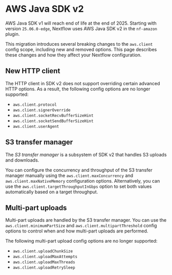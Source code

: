 # AWS Java SDK v2

AWS Java SDK v1 will reach end of life at the end of 2025. Starting with version `25.06.0-edge`, Nextflow uses AWS Java SDK v2 in the `nf-amazon` plugin.

This migration introduces several breaking changes to the `aws.client` config scope, including new and removed options. This page describes these changes and how they affect your Nextflow configuration.

## New HTTP client

The HTTP client in SDK v2 does not support overriding certain advanced HTTP options. As a result, the following config options are no longer supported:

- `aws.client.protocol`
- `aws.client.signerOverride`
- `aws.client.socketRecvBufferSizeHint`
- `aws.client.socketSendBufferSizeHint`
- `aws.client.userAgent`

## S3 transfer manager

The *S3 transfer manager* is a subsystem of SDK v2 that handles S3 uploads and downloads.

You can configure the concurrency and throughput of the S3 transfer manager manually using the `aws.client.maxConcurrency` and `aws.client.maxNativeMemory` configuration options. Alternatively, you can use the `aws.client.targetThroughputInGbps` option to set both values automatically based on a target throughput.

## Multi-part uploads

Multi-part uploads are handled by the S3 transfer manager. You can use the `aws.client.minimumPartSize` and `aws.client.multipartThreshold` config options to control when and how multi-part uploads are performed.

The following multi-part upload config options are no longer supported:

- `aws.client.uploadChunkSize`
- `aws.client.uploadMaxAttempts`
- `aws.client.uploadMaxThreads`
- `aws.client.uploadRetrySleep`
